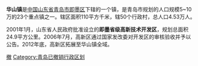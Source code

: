 {{Unreferenced|time=2021-04-16T17:03:42+00:00}}
'''华山镇'''是[[中华人民共和国|中国]][[山东省|山东省]][[青岛市|青岛市]][[即墨区|即墨区]]下辖的一个镇，是青岛市规划的人口规模5~10万的23个重点镇之一。辖区面积110平方千米，辖50个行政村，总人口4.53万人。

2001年1月，山东省人民政府批准设立的'''即墨省级高新技术开发区'''，规划总面积24.9平方公里。2006年7月，高新区通过国家发改委对开发区的审核验收并予以公告。2012年底，高新区拓展至华山镇全域。

{{青岛小作品}}
{{青岛市即墨区行政区划}}
{{青岛市行政区划}}

[[Category:即墨区|撤]]
[[Category:青岛已撤销行政区划|Category:青岛已撤销行政区划]]